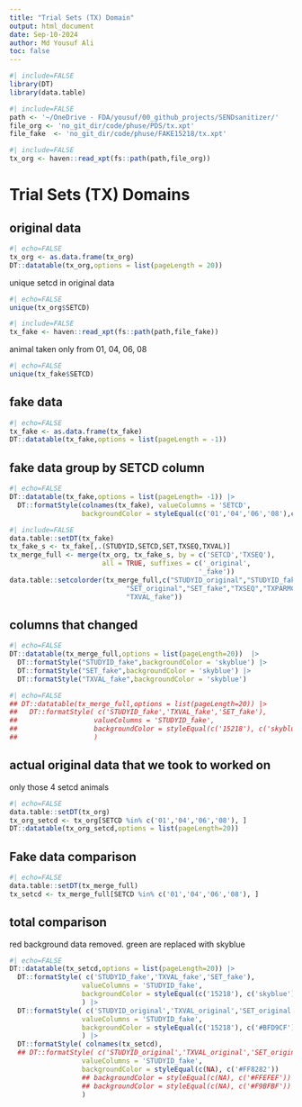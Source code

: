 ```yaml
---
title: "Trial Sets (TX) Domain"
output: html_document
date: Sep-10-2024
author: Md Yousuf Ali
toc: false
---
```




```r
#| include=FALSE
library(DT)
library(data.table)
```



```r
#| include=FALSE
path <- '~/OneDrive - FDA/yousuf/00_github_projects/SENDsanitizer/'
file_org <- 'no_git_dir/code/phuse/PDS/tx.xpt'
file_fake  <- 'no_git_dir/code/phuse/FAKE15218/tx.xpt'
```



```r
#| include=FALSE
tx_org <- haven::read_xpt(fs::path(path,file_org))
```

# Trial Sets (TX) Domains

##  original data


```r
#| echo=FALSE
tx_org <- as.data.frame(tx_org)
DT::datatable(tx_org,options = list(pageLength = 20))
```

unique setcd in original data

```r
#| echo=FALSE
unique(tx_org$SETCD)
```



```r
#| include=FALSE
tx_fake <- haven::read_xpt(fs::path(path,file_fake))
```

animal taken only from 01, 04, 06, 08

```r
#| echo=FALSE
unique(tx_fake$SETCD)
```

## fake data


```r
#| echo=FALSE
tx_fake <- as.data.frame(tx_fake)
DT::datatable(tx_fake,options = list(pageLength = -1))
```

## fake data group by SETCD column

```r
#| echo=FALSE
DT::datatable(tx_fake,options = list(pageLength= -1)) |>
  DT::formatStyle(colnames(tx_fake), valueColumns = 'SETCD',
                  backgroundColor = styleEqual(c('01','04','06','08'),c('#a8d5ba','#fbcccf','#d2deeb','#d3d8c4')))

```
```r
#| include=FALSE
data.table::setDT(tx_fake)
tx_fake_s <- tx_fake[,.(STUDYID,SETCD,SET,TXSEQ,TXVAL)]
tx_merge_full <- merge(tx_org, tx_fake_s, by = c('SETCD','TXSEQ'),
                       all = TRUE, suffixes = c('_original',
                                               '_fake'))
data.table::setcolorder(tx_merge_full,c("STUDYID_original","STUDYID_fake","DOMAIN","SETCD",
                             "SET_original","SET_fake","TXSEQ","TXPARMCD","TXPARM","TXVAL_original",
                             "TXVAL_fake"))
```

## columns that changed

```r
#| echo=FALSE
DT::datatable(tx_merge_full,options = list(pageLength=20))  |>
  DT::formatStyle("STUDYID_fake",backgroundColor = 'skyblue') |>
  DT::formatStyle("SET_fake",backgroundColor = 'skyblue') |>
  DT::formatStyle("TXVAL_fake",backgroundColor = 'skyblue')


```
```r
#| echo=FALSE
## DT::datatable(tx_merge_full,options = list(pageLength=20)) |>
##   DT::formatStyle( c('STUDYID_fake','TXVAL_fake','SET_fake'),
##                   valueColumns = 'STUDYID_fake',
##                   backgroundColor = styleEqual(c('15218'), c('skyblue'))
##                   )
```

## actual original data that we took to worked on
only those 4 setcd animals

```r
#| echo=FALSE
data.table::setDT(tx_org)
tx_org_setcd <- tx_org[SETCD %in% c('01','04','06','08'), ]
DT::datatable(tx_org_setcd,options = list(pageLength=20))
```

##  Fake data comparison

```r
#| echo=FALSE
data.table::setDT(tx_merge_full)
tx_setcd <- tx_merge_full[SETCD %in% c('01','04','06','08'), ]
```

## total comparison
red background data removed. green are replaced with skyblue

```r
#| echo=FALSE
DT::datatable(tx_setcd,options = list(pageLength=20)) |>
  DT::formatStyle( c('STUDYID_fake','TXVAL_fake','SET_fake'),
                  valueColumns = 'STUDYID_fake',
                  backgroundColor = styleEqual(c('15218'), c('skyblue'))
                  ) |>
  DT::formatStyle( c('STUDYID_original','TXVAL_original','SET_original'),
                  valueColumns = 'STUDYID_fake',
                  backgroundColor = styleEqual(c('15218'), c('#BFD9CF'))
                  ) |>
  DT::formatStyle( colnames(tx_setcd),
  ## DT::formatStyle( c('STUDYID_original','TXVAL_original','SET_original'),
                  valueColumns = 'STUDYID_fake',
                  backgroundColor = styleEqual(c(NA), c('#FF8282'))
                  ## backgroundColor = styleEqual(c(NA), c('#FFEFEF'))
                  ## backgroundColor = styleEqual(c(NA), c('#F9BFBF'))
                  )
```

